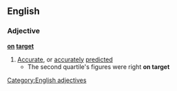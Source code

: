 ==English==
===Adjective===
'''[[on]] [[target]]'''
#[[Accurate]], or [[accurately]] [[predicted]]
#* The second quartile's figures were right '''on target'''
[[Category:English adjectives]]